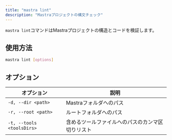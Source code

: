 ```yaml
---
title: "mastra lint"
description: "Mastraプロジェクトの構文チェック"
---
```


`mastra lint`コマンドはMastraプロジェクトの構造とコードを検証します。

## 使用方法

```bash
mastra lint [options]
```

## オプション

| オプション                | 説明                                             |
| ------------------------- | ------------------------------------------------ |
| `-d, --dir <path>`        | Mastraフォルダへのパス                           |
| `-r, --root <path>`       | ルートフォルダへのパス                           |
| `-t, --tools <toolsDirs>` | 含めるツールファイルへのパスのカンマ区切りリスト |
